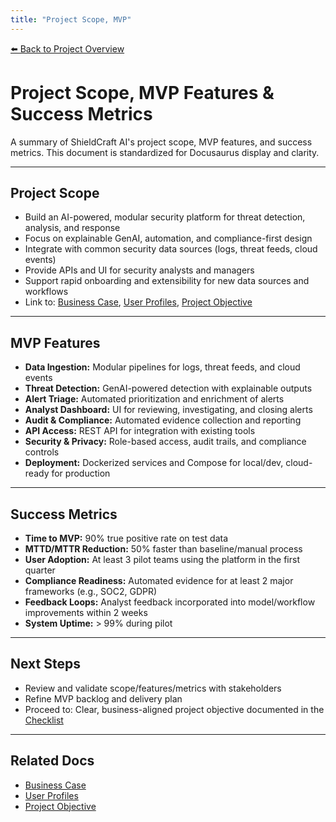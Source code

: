 ```yaml
---
title: "Project Scope, MVP"
---
```


[⬅️ Back to Project Overview](/)

# Project Scope, MVP Features & Success Metrics

A summary of ShieldCraft AI's project scope, MVP features, and success metrics. This document is standardized for Docusaurus display and clarity.

---

## Project Scope
- Build an AI-powered, modular security platform for threat detection, analysis, and response
- Focus on explainable GenAI, automation, and compliance-first design
- Integrate with common security data sources (logs, threat feeds, cloud events)
- Provide APIs and UI for security analysts and managers
- Support rapid onboarding and extensibility for new data sources and workflows
- Link to: [Business Case](/business_case), [User Profiles](/user_profiles), [Project Objective](/project_objective)

---

## MVP Features
- **Data Ingestion:** Modular pipelines for logs, threat feeds, and cloud events
- **Threat Detection:** GenAI-powered detection with explainable outputs
- **Alert Triage:** Automated prioritization and enrichment of alerts
- **Analyst Dashboard:** UI for reviewing, investigating, and closing alerts
- **Audit & Compliance:** Automated evidence collection and reporting
- **API Access:** REST API for integration with existing tools
- **Security & Privacy:** Role-based access, audit trails, and compliance controls
- **Deployment:** Dockerized services and Compose for local/dev, cloud-ready for production

---

## Success Metrics
- **Time to MVP:**  90% true positive rate on test data
- **MTTD/MTTR Reduction:** 50% faster than baseline/manual process
- **User Adoption:** At least 3 pilot teams using the platform in the first quarter
- **Compliance Readiness:** Automated evidence for at least 2 major frameworks (e.g., SOC2, GDPR)
- **Feedback Loops:** Analyst feedback incorporated into model/workflow improvements within 2 weeks
- **System Uptime:** > 99% during pilot

---

## Next Steps
- Review and validate scope/features/metrics with stakeholders
- Refine MVP backlog and delivery plan
- Proceed to: Clear, business-aligned project objective documented in the [Checklist](/checklist)

---

## Related Docs
- [Business Case](/business_case)
- [User Profiles](/user_profiles)
- [Project Objective](/project_objective)
